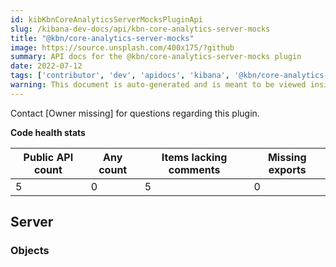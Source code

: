 ```yaml
---
id: kibKbnCoreAnalyticsServerMocksPluginApi
slug: /kibana-dev-docs/api/kbn-core-analytics-server-mocks
title: "@kbn/core-analytics-server-mocks"
image: https://source.unsplash.com/400x175/?github
summary: API docs for the @kbn/core-analytics-server-mocks plugin
date: 2022-07-12
tags: ['contributor', 'dev', 'apidocs', 'kibana', '@kbn/core-analytics-server-mocks']
warning: This document is auto-generated and is meant to be viewed inside our experimental, new docs system. Reach out in #docs-engineering for more info.
---
```




Contact [Owner missing] for questions regarding this plugin.

**Code health stats**

| Public API count  | Any count | Items lacking comments | Missing exports |
|-------------------|-----------|------------------------|-----------------|
| 5 | 0 | 5 | 0 |

## Server

### Objects
<DocDefinitionList data={kbnCoreAnalyticsServerMocksObj.server.objects}/>

